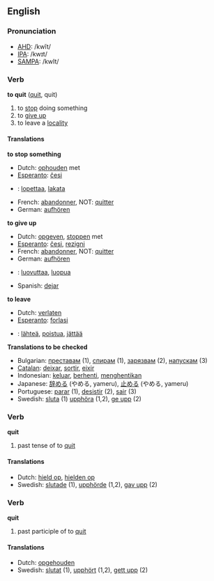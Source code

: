 ==English==

===Pronunciation===
*[[w:AHD|AHD]]: /kwĭt/
*[[w:IPA|IPA]]: /kwɪt/
*[[w:SAMPA|SAMPA]]: /kwIt/

===Verb===
{{en-infl-reg-consonant|quit||t}}

'''to quit''' ([[quit]], quit)

# to [[stop]] doing something
# to [[give up]]
# to leave a [[locality]]

====Translations====
'''to stop something'''
{{top}}
<!--languages from A to I go here-->
*Dutch: [[ophouden]] met
*[[Esperanto]]: [[ĉesi]]
*{{fi}}: [[lopettaa]], [[lakata]]
*French: [[abandonner]], NOT: [[quitter]]
*German: [[aufhören]]
{{mid}}
<!--languages from J to Z go here-->
{{bottom}}

'''to give up'''
{{top}}
*Dutch: [[opgeven]], [[stoppen]] met
*[[Esperanto]]: [[ĉesi]], [[rezigni]]
*French: [[abandonner]], NOT: [[quitter]]
*German: [[aufhören]]
*{{fi}}: [[luovuttaa]], [[luopua]]
{{mid}}
<!--languages from J to Z go here-->
*Spanish: [[dejar]]
{{bottom}}

'''to leave'''
{{top}}
<!--languages from A to I go here-->
*Dutch: [[verlaten]]
*[[Esperanto]]: [[forlasi]]
*{{fi}}: [[lähteä]], [[poistua]], [[jättää]]
{{mid}}
<!--languages from J to Z go here-->
{{bottom}}

'''Translations to be checked'''
*Bulgarian: [[преставам]] (1), [[спирам]] (1), [[зарязвам]] (2), [[напускам]] (3)
*[[Catalan]]: [[deixar]], [[sortir]], [[eixir]]
*Indonesian: [[keluar]], [[henti|berhenti]], [[henti|menghentikan]]
*Japanese: [[辞める]] (やめる, yameru), [[止める]] (やめる, yameru)
*Portuguese: [[parar]] (1), [[desistir]] (2), [[sair]] (3)
*Swedish: [[sluta]] (1) [[upphöra]] (1,2), [[ge upp]] (2)

===Verb===
'''quit'''

# past tense of to [[quit]]

====Translations====

*Dutch: [[hield op]], [[hielden op]]
*Swedish: [[slutade]] (1), [[upphörde]] (1,2), [[gav upp]] (2)

===Verb===
'''quit'''

# past participle of to [[quit]]

====Translations====

*Dutch: [[opgehouden]]
*Swedish: [[slutat]] (1), [[upphört]] (1,2), [[gett upp]] (2)